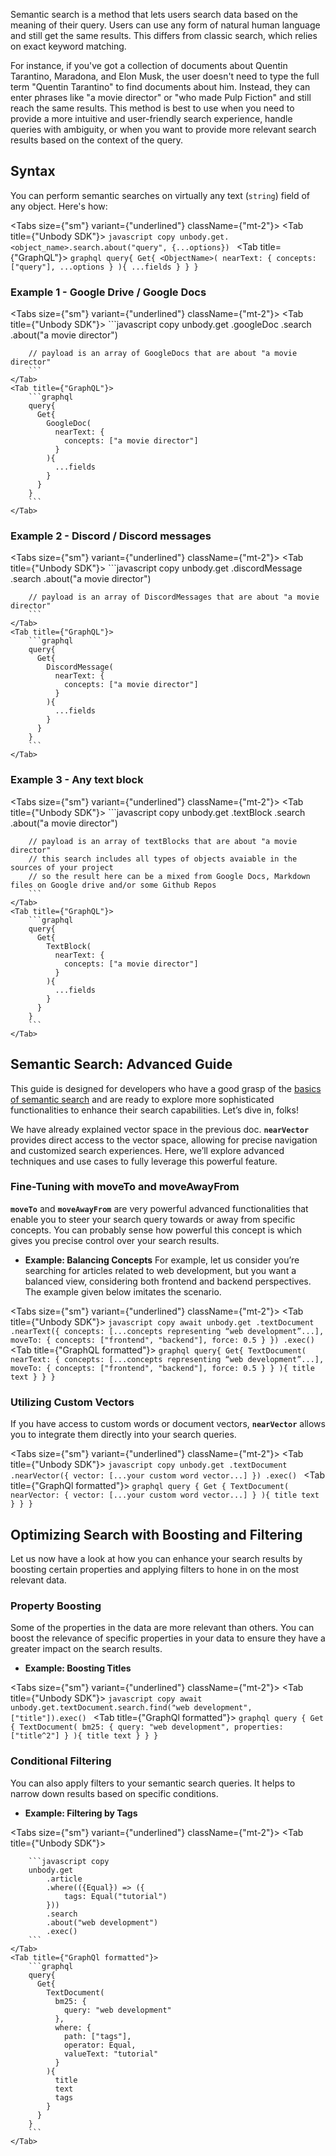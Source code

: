 
Semantic search is a method that lets users search data based on the meaning of their query. Users can use any form of natural human language and still get the same results. This differs from classic search, which relies on exact keyword matching.

For instance, if you've got a collection of documents about Quentin Tarantino, Maradona, and Elon Musk, the user doesn't need to type the full term "Quentin Tarantino" to find documents about him. Instead, they can enter phrases like "a movie director" or "who made Pulp Fiction" and still reach the same results.
This method is best to use when you need to provide a more intuitive and user-friendly search experience, handle queries with ambiguity, or when you want to provide more relevant search results based on the context of the query.

## Syntax
You can perform semantic searches on virtually any text (`string`) field of any object. Here's how:

<Tabs size={"sm"} variant={"underlined"} className={"mt-2"}>
    <Tab title={"Unbody SDK"}>
        ```javascript copy
        unbody.get.<object_name>.search.about("query", {...options})
        ```
    </Tab>
    <Tab title={"GraphQL"}>
        ```graphql
        query{
          Get{
            <ObjectName>(
              nearText: {
                concepts: ["query"],
                ...options
              }
            ){
              ...fields
            }
          }
        }
        ```
    </Tab>
</Tabs>

### Example 1 - Google Drive / Google Docs

<Tabs size={"sm"} variant={"underlined"} className={"mt-2"}>
    <Tab title={"Unbody SDK"}>
        ```javascript copy
        unbody.get
            .googleDoc
            .search
            .about("a movie director")

        // payload is an array of GoogleDocs that are about "a movie director"
        ```
    </Tab>
    <Tab title={"GraphQL"}>
        ```graphql
        query{
          Get{
            GoogleDoc(
              nearText: {
                concepts: ["a movie director"]
              }
            ){
              ...fields
            }
          }
        }
        ```
    </Tab>
</Tabs>

### Example 2 - Discord / Discord messages

<Tabs size={"sm"} variant={"underlined"} className={"mt-2"}>
    <Tab title={"Unbody SDK"}>
        ```javascript copy
        unbody.get
            .discordMessage
            .search
            .about("a movie director")

        // payload is an array of DiscordMessages that are about "a movie director"
        ```
    </Tab>
    <Tab title={"GraphQL"}>
        ```graphql
        query{
          Get{
            DiscordMessage(
              nearText: {
                concepts: ["a movie director"]
              }
            ){
              ...fields
            }
          }
        }
        ```
    </Tab>
</Tabs>

### Example 3 - Any text block

<Tabs size={"sm"} variant={"underlined"} className={"mt-2"}>
    <Tab title={"Unbody SDK"}>
        ```javascript copy
        unbody.get
            .textBlock
            .search
            .about("a movie director")

        // payload is an array of textBlocks that are about "a movie director"
        // this search includes all types of objects avaiable in the sources of your project
        // so the result here can be a mixed from Google Docs, Markdown files on Google drive and/or some Github Repos
        ```
    </Tab>
    <Tab title={"GraphQL"}>
        ```graphql
        query{
          Get{
            TextBlock(
              nearText: {
                concepts: ["a movie director"]
              }
            ){
              ...fields
            }
          }
        }
        ```
    </Tab>
</Tabs>

## Semantic Search: Advanced Guide
This guide is designed for developers who have a good grasp of the [basics of semantic search](/graphql-api/search/semantic-search) and are ready to explore more sophisticated functionalities to enhance their search capabilities. Let’s dive in, folks!

We have already explained vector space in the previous doc. **`nearVector`** provides direct access to the vector space, allowing for precise navigation and customized search experiences. Here, we’ll explore advanced techniques and use cases to fully leverage this powerful feature.

### Fine-Tuning with moveTo and moveAwayFrom

**`moveTo`** and **`moveAwayFrom`** are very powerful advanced functionalities that enable you to steer your search query towards or away from specific concepts. You can probably sense how powerful this concept is which gives you precise control over your search results.

- **Example: Balancing Concepts**
For example, let us consider you’re searching for articles related to web development, but you want a balanced view, considering both frontend and backend perspectives. The example given below imitates the scenario.

<Tabs size={"sm"} variant={"underlined"} className={"mt-2"}>
    <Tab title={"Unbody SDK"}>
        ```javascript copy
        await unbody.get
            .textDocument
            .nearText({
                concepts: [...concepts representing “web development”...],
                moveTo: {
                    concepts: ["frontend", "backend"],
                    force: 0.5
                }
            })
            .exec()
        ```
    </Tab>
    <Tab title={"GraphQL formatted"}>
        ```graphql
        query{
          Get{
            TextDocument(
              nearText: {
                concepts: [...concepts representing “web development”...],
                moveTo: {
                  concepts: ["frontend", "backend"],
                  force: 0.5
                }
              }
            ){
              title
              text
            }
          }
        }
        ```
    </Tab>
</Tabs>

### Utilizing Custom Vectors

If you have access to custom words or document vectors, **`nearVector`** allows you to integrate them directly into your search queries.

<Tabs size={"sm"} variant={"underlined"} className={"mt-2"}>
    <Tab title={"Unbody SDK"}>
        ```javascript copy
        unbody.get
            .textDocument
            .nearVector({
                vector: [...your custom word vector...]
            })
            .exec()
        ```
    </Tab>
    <Tab title={"GraphQl formatted"}>
        ```graphql
        query {
          Get {
            TextDocument(
              nearVector: {
                vector: [...your custom word vector...]
              }
            ){
              title
              text
            }
          }
        }
        ```
    </Tab>
</Tabs>

## Optimizing Search with Boosting and Filtering

Let us now have a look at how you can enhance your search results by boosting certain properties and applying filters to hone in on the most relevant data.

### Property Boosting

Some of the properties in the data are more relevant than others. You can boost the relevance of specific properties in your data to ensure they have a greater impact on the search results.

- **Example: Boosting Titles**

<Tabs size={"sm"} variant={"underlined"} className={"mt-2"}>
    <Tab title={"Unbody SDK"}>
        ```javascript copy
        await unbody.get.textDocument.search.find("web development", ["title"]).exec()
        ```
    </Tab>
    <Tab title={"GraphQl formatted"}>
        ```graphql
        query {
          Get {
            TextDocument(
              bm25: {
                query: "web development",
                properties: ["title^2"]
              }
            ){
              title
              text
            }
          }
        }
        ```
    </Tab>
</Tabs>

### Conditional Filtering

You can also apply filters to your semantic search queries. It helps to narrow down results based on specific conditions.

- **Example: Filtering by Tags**

<Tabs size={"sm"} variant={"underlined"} className={"mt-2"}>
    <Tab title={"Unbody SDK"}>

        ```javascript copy
        unbody.get
            .article
            .where(({Equal}) => ({
                tags: Equal("tutorial")
            }))
            .search
            .about("web development")
            .exec()
        ```
    </Tab>
    <Tab title={"GraphQl formatted"}>
        ```graphql
        query{
          Get{
            TextDocument(
              bm25: {
                query: "web development"
              },
              where: {
                path: ["tags"],
                operator: Equal,
                valueText: "tutorial"
              }
            ){
              title
              text
              tags
            }
          }
        }
        ```
    </Tab>
</Tabs>



